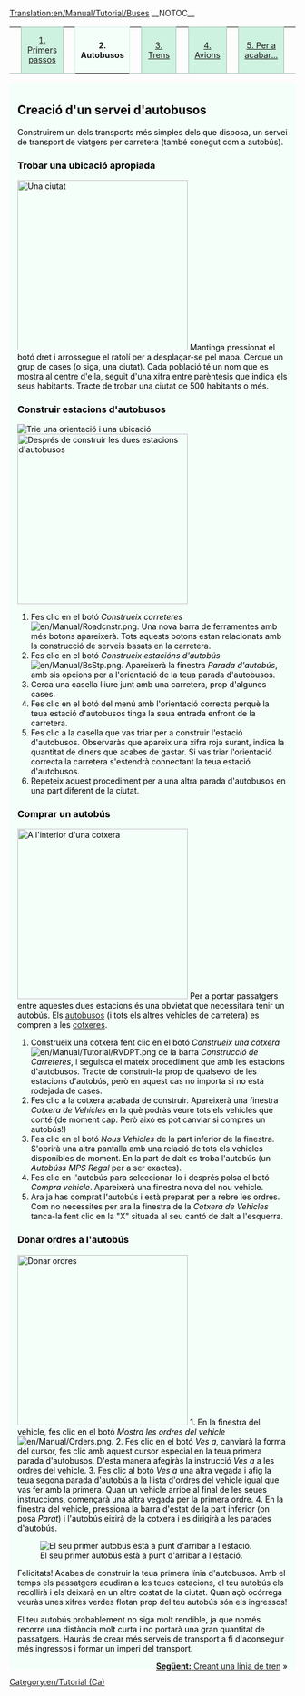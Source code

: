 [[Translation:en/Manual/Tutorial/Buses]]
{{en/Translation (ca)|origen=Tutorial/Buses}}
__NOTOC__
{| width="100%" cellspacing="0" cellpadding="0" valign="top" border="0" style="margin-bottom: 0; margin-left: 1px;" |
| style="border: 0; border-bottom:1px solid #a3bfb1; background:none; width:2%" | &nbsp;
| style="padding:0 .3em; background-color:#cef2e0; font-size:90%; border:solid 1px #a3bfb1; text-align:center; width: 12em;"|[[ca/Manual/Tutorial/Tutorial|1. Primers passos]]
| style="border: 0; border-bottom:1px solid #a3bfb1; background:none; width:2%" | &nbsp;
| style="padding:0 .3em; background-color:white; border:solid 1px #cef2e0; border-bottom: 0; text-align:center; font-size:90%; font-weight:bold; background-color:#f5fffa; width: 12em;" | '''2. Autobusos'''
| style="border: 0; border-bottom:1px solid #a3bfb1; background:none; width:2%" | &nbsp;
| style="padding:0 .3em; background-color:#cef2e0; font-size:90%; border:solid 1px #a3bfb1; text-align:center; width: 12em;"|[[ca/Manual/Tutorial/Trens|3. Trens]]
| style="border: 0; border-bottom:1px solid #a3bfb1; background:none; width:2%" | &nbsp;
| style="padding:0 .3em; background-color:#cef2e0; font-size:90%; border:solid 1px #a3bfb1; text-align:center; width: 12em;"|[[ca/Manual/Tutorial/Avions|4. Avions]]
| style="border: 0; border-bottom:1px solid #a3bfb1; background:none; width:2%" | &nbsp;
| style="padding:0 .3em; background-color:#cef2e0; font-size:90%; border:solid 1px #a3bfb1; text-align:center; width: 12em;"| [[ca/Manual/Tutorial/Final|5. Per a acabar...]]
| style="border: 0; border-bottom:1px solid #a3bfb1; background:none;" | &nbsp;
|}
<div style="padding:.5em 1em 1em 1em; border-top:none; background-color:#f5fffa; color:#000;">

==Creació d'un servei d'autobusos==
Construirem un dels transports més simples dels que disposa, un servei de transport de viatgers per carretera (també conegut com a autobús). 

===Trobar una ubicació apropiada===
[[File:en/Manual/Tutorial bus 1.png|thumb|300px|right|Una ciutat]]
Mantinga pressionat el botó dret i arrossegue el ratolí per a desplaçar-se pel mapa. Cerque un grup de cases (o siga, una ciutat). Cada població té un nom que es mostra al centre d'ella, seguit d'una xifra entre parèntesis que indica els seus habitants. Tracte de trobar una ciutat de 500 habitants o més.
{{en/-}}

===Construir estacions d'autobusos===
[[File:en/Manual/Tutorial bus 2.png|frame|right|Trie una orientació i una ubicació]]
[[File:en/Manual/Tutorial bus 4.png|thumb|300px|right|Després de construir les dues estacions d'autobusos]]

# Fes clic en el botó ''Construeix carreteres'' [[File:en/Manual/Roadcnstr.png]]. Una nova barra de ferramentes amb més botons apareixerà. Tots aquests botons estan relacionats amb la construcció de serveis basats en la carretera.
# Fes clic en el botó ''Construeix estacións d'autobús'' [[File:en/Manual/BsStp.png]]. Apareixerà la finestra ''Parada d'autobús'', amb sis opcions per a l'orientació de la teua parada d'autobusos.
# Cerca una casella lliure junt amb una carretera, prop d'algunes cases.
# Fes clic en el botó del menú amb l'orientació correcta perquè la teua estació d'autobusos tinga la seua entrada enfront de la carretera.
# Fes clic a la casella que vas triar per a construir l'estació d'autobusos. Observaràs que apareix una xifra roja surant, indica la quantitat de diners que acabes de gastar. Si vas triar l'orientació correcta la carretera s'estendrà connectant la teua estació d'autobusos.
# Repeteix aquest procediment per a una altra parada d'autobusos en una part diferent de la ciutat.
{{en/-}}
===Comprar un autobús===
[[File:en/Manual/Tutorial bus 5.png|thumb|300px|right|A l'interior d'una cotxera]]
Per a portar passatgers entre aquestes dues estacions és una obvietat que necessitarà tenir un autobús. Els [[en/Ca/Autobusos|autobusos]] (i tots els altres vehicles de carretera) es compren a les [[en/Ca/Cotxeres|cotxeres]].
# Construeix una cotxera fent clic en el botó ''Construeix una cotxera'' [[File:en/Manual/Tutorial/RVDPT.png]] de la barra ''Construcció de Carreteres'', i seguisca el mateix procediment que amb les estacions d'autobusos. Tracte de construir-la prop de qualsevol de les estacions d'autobús, però en aquest cas no importa si no està rodejada de cases.
# Fes clic a la cotxera acabada de construir. Apareixerà una finestra ''Cotxera de Vehicles'' en la què podràs veure tots els vehicles que conté (de moment cap. Però això es pot canviar si compres un autobús!)
# Fes clic en el botó ''Nous Vehicles'' de la part inferior de la finestra. S'obrirà una altra pantalla amb una relació de tots els vehicles disponibles de moment. En la part de dalt es troba l'autobús (un ''Autobúss MPS Regal'' per a ser exactes).
# Fes clic en l'autobús para seleccionar-lo i després polsa el botó ''Compra vehicle''. Apareixerà una finestra nova del nou vehicle.
# Ara ja has comprat l'autobús i està preparat per a rebre les ordres. Com no necessites per ara la finestra de la ''Cotxera de Vehicles'' tanca-la fent clic en la "X" situada al seu cantó de dalt a l'esquerra.
{{en/-}}

===Donar ordres a l'autobús===
[[File:en/Manual/Tutorial bus 6.png|thumb|300px|right|Donar ordres]]
1. En la finestra del vehicle, fes clic en el botó ''Mostra les ordres del vehicle'' [[File:en/Manual/Orders.png]].
2. Fes clic en el botó ''Ves a'', canviarà la forma del cursor, fes clic amb aquest cursor especial en la teua primera parada d'autobusos. D'esta manera afegiràs la instrucció ''Ves a <nom de la parada>'' a les ordres del vehicle.
3. Fes clic al botó ''Ves a'' una altra vegada i afig la teua segona parada d'autobús a la llista d'ordres del vehicle igual que vas fer amb la primera. Quan un vehicle arribe al final de les seues instruccions, començarà una altra vegada per la primera ordre.
4. En la finestra del vehicle, pressiona la barra d'estat de la part inferior (on posa ''Parat'') i l'autobús eixirà de la cotxera i es dirigirà a les parades d'autobús.

{{en/-}}
[[File:en/Manual/Tutorial bus 7.png|frame|right|El seu primer autobús està a punt d'arribar a l'estació.]]

Felicitats! Acabes de construir la teua primera línia d'autobusos. Amb el temps els passatgers acudiran a les teues estacions, el teu autobús els recollirà i els deixarà en un altre costat de la ciutat. Quan açò ocórrega veuràs unes xifres verdes flotan prop del teu autobús són els ingressos!

El teu autobús probablement no siga molt rendible, ja que només recorre una distància molt curta i no portarà una gran quantitat de passatgers. Hauràs de crear més serveis de transport a fi d'aconseguir més ingressos i formar un imperi del transport.

<span style="float: right">[[en/Manual/Tutorial/Trains|'''Següent:''' Creant una línia de tren]] &raquo;</span>
</div>

[[Category:en/Tutorial (Ca)]]